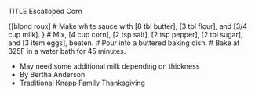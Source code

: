 TITLE Escalloped Corn

{[blond roux]
# Make white sauce with [8 tbl butter], [3 tbl flour], and [3/4 cup milk].
}
# Mix, [4 cup corn], [2 tsp salt], [2 tsp pepper], [2 tbl sugar], and [3 item eggs], beaten.
# Pour into a buttered baking dish.
# Bake at 325F in a water bath for 45 minutes.

* May need some additional milk depending on thickness
* By Bertha Anderson
* Traditional Knapp Family Thanksgiving

